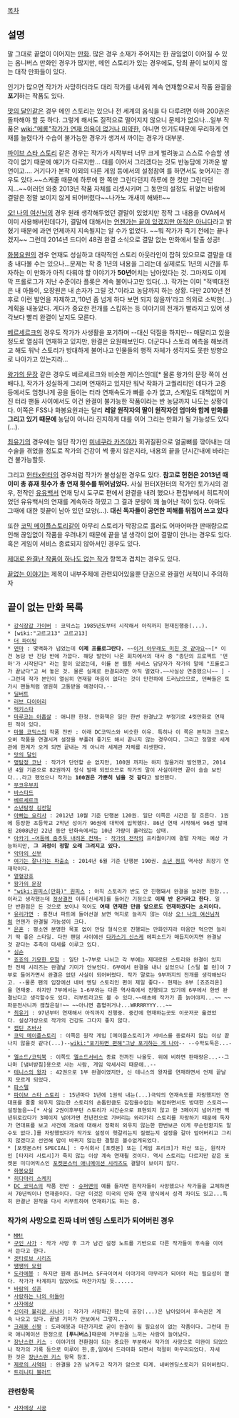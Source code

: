 [[목차]]
== 설명 ==
말 그대로 끝없이 이어지는 [[만화]]. 많은 경우 소재가 주어지는 한 끊임없이 이어질 수 있는 옴니버스 만화인 경우가 많지만, 메인 스토리가 있는 경우에도, 당최 끝이 보이지 않는 대작 만화들이 있다.

인기가 많으면 작가가 사망하더라도 대리 작가를 내세워 계속 연재함으로서 작품 완결을 '''포기'''하는 작품도 있다. 

[[맛의 달인]]같은 경우 메인 스토리는 있으나 전 세계의 음식을 다 다루려면 아마 200권은 돌파해야 할 듯 하다. 그렇게 해서도 질적으로 떨어지지 않으니 문제가 없으나...일부 작품은 [[wiki:"메롱"작가가 연재 의욕이 없거나 미약]]한, 아니면 인기도때문에 무리하게 연재를 늘렸다가 수습이 불가능한 경우가 생겨서 까이는 경우가 대부분.

[[파이브 스타 스토리]] 같은 경우는 작가가 시작부터 너무 크게 벌려놓고 스스로 수습할 생각이 없기 때문에 얘기가 다르지만… 대를 이어서 그리겠다는 것도 반농담에 가까운 발언이고…. 거기다가 본작 이외의 다른 게임 등에서의 설정참여 를 하면서도 늦어지는 경우도 있다.~~스케줄 때문에 하루에 한 쪽만 그린다던지 하루에 한 컷만 그린다던지...~~이러던 와중 2013년 작품 자체를 리셋시키며 그 동안의 설정도 뒤엎는 바람에 결말은 정말 보이지 않게 되어버렸다~~나가노 개새끼 해봐!!~~

[[오! 나의 여신님]]의 경우 원래 생각해두었던 결말이 있었지만 정작 그 내용을 OVA에서 이미 사용해버린데다가, 결말에 대해서는 [http://bbs2.ruliweb.daum.net/gaia/do/ruliweb/default/hobby/1194/read?articleId=17820582&bbsId=G005&itemId=67&pageIndex=1 언젠가는 끝이 있겠지만 아직은 아니다]라고 밝혔기 때문에 과연 언제까지 지속될지는 알 수가 없었다. ~~뭐 작가가 죽기 전에는 끝나겠지~~ 그런데 2014년 드디어 48권 완결 소식으로 결말 없는 만화에서 탈출 성공!

[[화봉요원]]의 경우 연재도 성실하고 대략적인 스토리 아웃라인이 잡혀 있으므로 결말을 대충 내다볼 수는 있으나...문제는 작 중 1년의 내용을 그리는데 실제로도 1년의 시간을 투자하는 이 만화가 아직 다뤄야 할 이야기가 '''50년'''어치는 남아있다는 것. 그마저도 이제 막 프롤로그가 지난 수준이라 플롯은 계속 불어나고만 있다(…). 작가는 이미 "적벽대전은 내 아들이, 오장원은 내 손자가 그릴 것."이라고 농담까지 하는 상황. 다만 2010년 전후로 이런 발언을 자제하고,'10년 좀 넘게 하다 보면 되지 않을까'라고 의외로 소박한(...) 계획을 내놓았다. 게다가 중요한 전개를 스킵하는 등 이야기의 전개가 빨라지고 있어 생각보다 빨리 완결이 날지도 모른다. 

[[베르세르크]]의 경우도 작가가 사생활을 포기하며 --대신 덕질을 하지만-- 매달리고 있을 정도로 열심히 연재하고 있지만, 완결은 요원해보인다. 더군다나 스토리 예측을 해보려고 해도 워낙 스토리가 방대하게 불어나고 인물들의 행적 자체가 생각지도 못한 방향으로 나아가고 있는지라...

[[왕가의 문장]] 같은 경우도 베르세르크와 비슷한 케이스인데[* 물론 왕가의 문장 쪽이 선배다.], 작가가 성실하게 그리며 연재하고 있지만 워낙 작화가 고퀄리티인 데다가 고증 등에서도 엄청나게 공을 들이는 터라 연재속도가 빠를 수가 없고, 스케일도 대책없이 커진 터라 팬들 사이에서도 이건 완결이 불가능한 작품이라는 반 농담까지 나도는 상황이다. 이쪽은 FSS나 화봉요원과는 달리 '''레알 원작자의 딸이 원작자인 엄마와 함께 만화를 그리고 있기 때문에''' 농담이 아니라 진지하게 대를 이어 그리는 만화가 될 가능성도 있다(…).

[[최유기]]의 경우에는 일단 작가인 [[미네쿠라 카즈야]]가 희귀질환으로 얼굴뼈를 깎아내는 대수술을 겪었을 정도로 작가의 건강이 썩 좋지 않은지라, 내용의 끝을 단시간내에 바라는건 불가능할듯.

그리고 [[헌터x헌터]]의 경우처럼 작가가 불성실한 경우도 있다. '''참고로 헌헌은 2013년 때 이미 총 휴재 횟수가 총 연재 횟수를 뛰어넘었다.''' 사실 헌터X헌터의 작가인 토가시의 경우, 전작인 [[유유백서]] 연재 당시 도구로 편에서 완결을 내려 했으나 편집부에서 히트작이었던 유유백서의 연재를 계속하라 하였고 그 결과 분량이 꽤 늘어난 적이 있다. 아마도 그때에 대한 뒷끝이 남아 있던 모양(…). '''대신 독자들이 공연한 피해를 뒤집어 쓰고 있다'''

또한 [[코믹 메이플스토리]]같이 아무리 스토리가 막장으로 흘러도 어마어마한 판매량으로 인해 끊임없이 작품을 우려내기 때문에 끝을 낼 생각이 없어 결말이 안나는 경우도 있다. 혹은 게임이 서비스 종료되지 않아서인 경우도 있다.

[[제대로 완결난 작품이 하나도 없는 작가]] 항목과 겹치는 경우도 있다.

[[끝없는 이야기]]는 제목이 내부주제에 관련되어있을뿐 단권으로 완결인 서적이니 주의하자

== 끝이 없는 만화 목록 ==
 * [[강식장갑 가이버]] : 코믹스는 1985년도부터 시작해서 아직까지 현재진행중(...).
 * [wiki:"고르고13" 고르고13]
 * [[더 파이팅]]
 * [[덴마]] : 몇백화가 넘었는데 '''이제 프롤로그란다.''' ~~[[아무래도 미친 것 같아요|이거 아무래도 미친 것 같아요]]~~[* 이건 농담 반 진담 반에 가깝다. 해당 발언이 나온 회차에서의 대사 중 "종단의 프로젝트 '덴마'가 시작된다" 라는 말이 있었는데, 이를 본 웹툰 서비스 담당자가 작가의 말에 "프롤로그가 끝났다"고 써 놓은 것. 물론 실제로 완결되려면 아직 멀었다.~~사실상 연중했으니~~ ] --그런데 작가 본인이 열심히 연재할 마음이 없다는 것이 만천하에 드러났으므로, 덴빠들은 토가시 팬들처럼 영원히 고통받을 예정이다.--
 * [[딜버트]]
 * [[러브 다이어리]]
 * [[럭키스타]]
 * [[마루코는 아홉살]] : 애니판 한정. 만화책은 일단 한번 완결났고 부정기로 4컷만화로 연재된 적이 있다.
 * [[마블 코믹스]]의 작품 전반 : 아래 DC코믹스와 비슷한 이유. 특히나 이 쪽은 본작과 크로스오버 작품을 연결시켜 설정을 부풀려 좋기도 해서 끝나지 않는 경우이다. 그리고 정말로 세계관에 한계가 오게 되면 끝내는 게 아니라 세계관 자체를 리셋한다. 
 * [[맛의 달인]]
 * [[명탐정 코난]] : 작가가 단언할 순 없지만, 100권 까지는 하지 않을거라 발언했고, 2014년 4월 기준으로 82권까지 정식 발매 되었으므로 작가의 말이 사실이라면 끝이 슬슬 보인다...라고 했었으나 작가는 '''100권은 가뿐히 넘을 것 같다'''고 발언했다.
 * [[무코우부치]]
 * [[바스타드]]
 * [[베르세르크]]
 * [[소년탐정 김전일]] 
 * [[아빠는 요리사]] : 2012년 10월 기준 단행본 120권. 일단 이쪽은 시간은 잘 흐른다. 1권에 등장한 초등학교 2학년 성이가 96권에 대학에 입학했다. 86년 연재 시작해서 96권 발매된 2008년인 22년 동안 만화속에서는 10년 가량이 흘러있는 상태.
 * [[아카기 ~어둠에 춤추듯 내려온 천재~]] : [[텐 - 텐호의 길을 걷는 쾌남아|작가의 전작]]의 프리퀄이기에 결말 자체는 예상 가능하지만, '''그 과정이 정말 오래 그려지고 있다.'''
 * [[악마의 신부]]
 * [[여기는 잘나가는 파출소]] : 2014년 6월 기준 단행본 190권. [[소년 점프]] 역사상 최장기 연재작이다.
 * [[열혈강호]]
 * [[왕가의 문장]]
 * [["wiki:원피스(만화)" 원피스]] : 아직 스토리가 반도 안 진행돼서 완결을 보려면 한참...이라고 생각했는데 [[정상결전]] 이후[신세계]를 들어간 기점으로 '''이제 반 온거라고 한다'''. 일단 반환점은 돈 것으로 보이나 적어도 '''여태 연재한 만큼 앞으로도 연재하겠다는 소리이다.'''
 * [[유리가면]] : 홍천녀 파트에 들어선걸 보면 억지로 늘리지 않는 이상 [[오! 나의 여신님]]처럼 언젠가 완결될 가능성이 크다.
 * [[은혼]] : 평소엔 분명한 목표 없이 만담 형식으로 진행되는 만화인지라 마음만 먹으면 늘리기 딱 좋은 스타일. 다만 팬덤 사이에선 [[다카스기 신스케]] 에피소드가 매듭지어지면 완결날것 같다는 추측이 대세를 이루고 있다.
 * [[심슨]]
 * [[죠죠의 기묘한 모험]] : 일단 1~7부로 나뉘고 각 부에는 제대로된 스토리와 완결이 있지만 전체 시리즈는 완결날 기미가 안보인다. 6부에서 완결을 내나 싶었으나 [스틸 볼 런]이 7부로 들어가면서 완결은 없던 사실이 되어버렸다. 작가 말로는 9부까지의 전개를 생각해놨다고. --물론 팬의 입장에선 네버 엔딩 스토리인 편이 제일 좋다-- 현재는 8부 [죠죠리온]을 연재중. 하지만 7부에서는 1-6부와는 다른 역사축에서 진행되고 있기에 6부에서 한번 완결났다고 생각할수도 있다. 리부트라고도 볼 수 있다.~~애초에 작가가 좀 늙어야지...~~ ~~파문전사니까 괞찮은걸!~~ ~~아니면 흡혈귀거나...WRRRRYYY...~~
 * [[최유기]] : 97년부터 연재해서 아직까지 진행중. 중간에 연재하는곳도 이곳저곳 옮겼었다. 설상가상으로 작가의 건강도 그다지 좋지 않다.
 * [[캡틴 츠바사]]
 * [[코믹 메이플스토리]] : 이쪽은 원작 게임 [메이플스토리]가 서비스를 종료하지 않는 이상 끝나지 않을것 같다(...)--[[wiki:"포기하면 편해"그냥 포기하는 게 나아]]-- --수학도둑은...--
 * [[엘소드/코믹북]] : 이쪽도 [[엘소드]]서비스 종료 전까진 나올듯. 위에 비하면 판매량은...--그나마 [냄비받침]용으로 사는 사람, 게임 악세사리 때문에..--
 * [[테니스의 왕자]] : 42권으로 1부 완결이였지만, 신 테니스의 왕자를 연재하면서 언제 끝날지 모르게 되었다.
 * [[파스텔]]
 * [[파이브 스타 스토리]] : 15년마다 1년에 1권씩 내는(...)극악의 연재속도를 자랑했지만 연대표를 줄줄 외우지 않는한 스토리의 손톱만큼도 감잡을수없는 복잡하면서도 방대한 스토리~~설정놀음~~[* 사실 2권이후부턴 스토리가 시간순으로 표현되지 않고 한 3페이지 넘어가면 백년뒤로갔다가 3페이지 넘어가면 천년전으로 가버리는 와리가리 스토리를 자랑하기 때문에 독자가 연대표를 보고 사건에 개요에 대해서 정확히 외우지 않는한 한번보곤 이게 무슨만환지도 알수도 없다.]를 자랑했었다가 작가도 설정이 헷갈리는지 질렸는지 설정을 갈아 엎어버리고 그리지 않겠다고 선언해 맘이 바뀌지 않는한 결말은 볼수없게되었다. 
 * [포켓몬스터 SPECIAL] : 주식회사 [포켓몬] 또는 [게임 프리크]가 파산 또는, 원작자인 [타지리 사토시]가 죽지 않는 이상 계속 연재될 것이다. 역시 스토리는 다르지만 같은 포켓몬 미디어믹스인 [[포켓몬스터 애니메이션 시리즈]]도 결말이 보이지 않다.
 * [[화봉요원]]
 * [[히다마리 스케치]]
 * [[DC 코믹스]]의 작품 전반 : [[슈퍼맨]]의 예를 들자면 원작자들이 사망했으나 작가들을 교체하면서 70년씩이나 연재중이다. 다만 이것은 미국의 만화 연재 방식에서 성격 차이도 있고...특히 완결난 원작을 다시 리부트하여 연재하기도 하는 중.

=== 작가의 사망으로 진짜 네버 엔딩 스토리가 되어버린 경우 ===
 * [[MM!]]
 * [[구인 사가]] : 작가 사망 후 그가 남긴 설정 노트를 기반으로 다른 작가들이 후속을 이어서 쓴다고 한다.
 * [[겟타로보 시리즈]]
 * [[땡땡의 모험]]
 * [[도라에몽]] : 하지만 원래 옴니버스 SF극이여서 이야기의 마무리가 되어야 하는 필요성이 옅다. 작가가 타계하지 않았어도 마찬가지일 듯......
 * [[바람의 성흔]]
 * [[사랑하는 나의 아들아]]
 * [[사자에상]]
 * [[신이라 불리운 사나이]] : 작가가 사망하긴 했는데 공장(...)은 남아있어서 후속권은 계속 나오고 있다. 끝낼 기미가 안보여서 그렇지...
 * [[크레용 신짱]] : 도라에몽과 마찬가지로 굳이 완결이 될 필요성이 없는 작품이다. 그런데 한국 애니메이션 한정으로 '''[투니버스]'''때문에 거부감을 느끼는 사람이 늘어났다.
 * [[장난스런 키스]] : 이야기의 전환점이 되는 중요한 부분에서 작가의 사망으로 미완이 되었으나 작가의 기록 등으로 미루어 한,중,일에서 드라마화 되면서 적절히 마무리되었다. 자세한 것은 [[장난스런 키스]] 항목 참조.
 * [[제로의 사역마]] : 완결을 2권 남겨두고 작가가 암으로 타계. 네버엔딩스토리가 되어버렸다.
 * [[트리니티 블러드]]
 
=== 관련항목 ===
 * [[사자에상 시공]]
